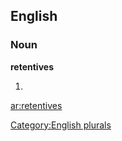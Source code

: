 
==English==

===Noun===
'''retentives'''

# {{plural of|[[retentive]]}}

[[Category:English plurals]]

[[ar:retentives]]